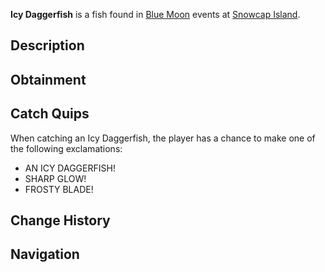 {{FishInfobox
|image          = Icy Daggerfish.png
|rarity         = Legendary
|sea            = First Sea
|location       = [[Blue Moon - First Sea]]
|sublocation    = 
|sources        = Fishing Rod
|radar_location = 
|prog_speed     = +20
|xp             = 3100
|weather        = Foggy
|time           = 
|season         = Winter
|bait           = Truffle Worm
|base_weight    = 23.5
|base_value     = 4600
|weight_range   = 15.5
|base_chance    = 60
|base_resil     = 45
}}
'''Icy Daggerfish''' is a {{Rarity|Legendary}} fish found in [[Blue Moon]] events at [[Snowcap Island]].

== Description ==
{{Description|A slender, glowing fish with a sharp, icy form that pierces the dark.|Bestiary Entry}}

== Obtainment ==
{{Description|It flashes within the deep fog.|Bestiary Hint}}
{{Fish Availability|
Blue Moon/First Sea
|top_rods      = 
Flimsy Rod\293570.47\721875;
Krampus's Rod\235085\486034.53;
Training Rod\226704.55\557031.25;
Magma Rod\224174.97\463478.21;
Plastic Rod\206476.95\426887.83;
Leviathan's Fang Rod\159581.74\627899.16;
Free Spirit Rod\141870.78\564331.53;
No-Life Rod\133104.27\541255.81;
Heaven's Rod\109746.37\464667.15;
Trident Rod\144752.11\481343.71;
Astralhook Rod\138743.74\512542.07;
Ethereal Prism Rod\138562.27\514222.87;
Seraphic Rod\133451.73\517222.33;
Challenger's Rod\127079.16\513866.62;
Rod Of The Forgotten Fang\125081.57\511584.93;
Blazebringer Rod\117247.8\485085.44;
Rod Of The Depths\112653.53\456631.88;
Rod Of The Exalted One\110767.33\444389.07;
Zeus Rod\110584.06\457515.79;
Verdant Shear Rod\108963.36\459009.12;
Depthseeker Rod\99770.57\422893.23;
Avalanche Rod\90073.53\382747.21;
Volcanic Rod\86141.24\356389.3;
Steady Rod\46386.79\124393.34
|recommended   = Training Rod
}}

== Catch Quips ==
When catching an Icy Daggerfish, the player has a chance to make one of the following exclamations:
* AN ICY DAGGERFISH!
* SHARP GLOW!
* FROSTY BLADE!

== Change History ==
{{Change History|{{subst:Current Version}}}}

== Navigation ==
{{Fish Navbox|Blue Moon - First Sea}}